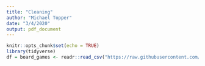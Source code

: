 ```yaml
---
title: "Cleaning"
author: "Michael Topper"
date: "3/4/2020"
output: pdf_document
---
```


```r
knitr::opts_chunk$set(echo = TRUE)
library(tidyverse)
df = board_games <- readr::read_csv("https://raw.githubusercontent.com/rfordatascience/tidytuesday/master/data/2019/2019-03-12/board_games.csv")

```
